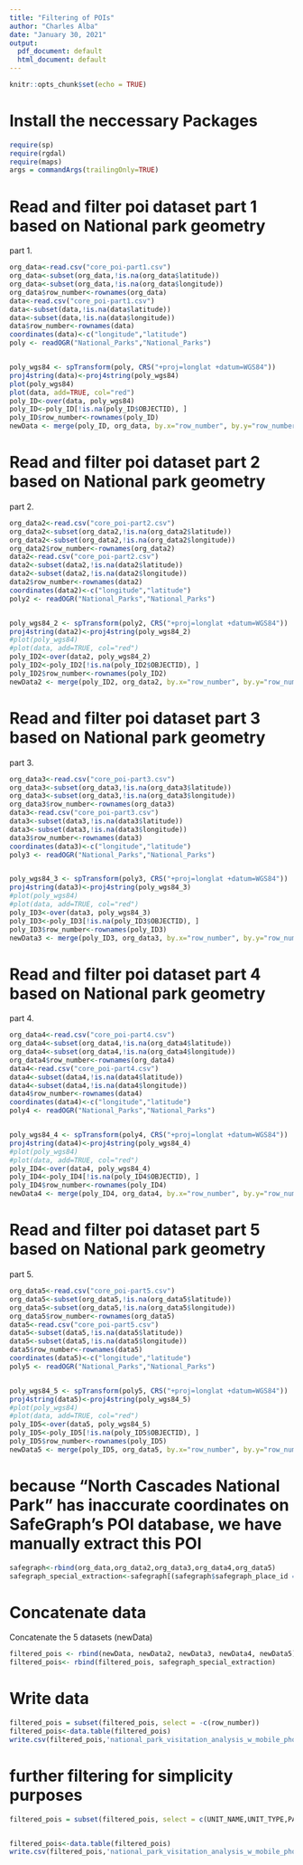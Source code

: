 ---
title: "Filtering of POIs"
author: "Charles Alba"
date: "January 30, 2021"
output:
  pdf_document: default
  html_document: default
---


```{r setup, include=FALSE}
knitr::opts_chunk$set(echo = TRUE)
```

# Install the neccessary Packages

```{r}
require(sp)  
require(rgdal)
require(maps)
args = commandArgs(trailingOnly=TRUE)
```

# Read and filter poi dataset part 1 based on National park geometry 
part 1.  

```{r}

org_data<-read.csv("core_poi-part1.csv")
org_data<-subset(org_data,!is.na(org_data$latitude))
org_data<-subset(org_data,!is.na(org_data$longitude))
org_data$row_number<-rownames(org_data)
data<-read.csv("core_poi-part1.csv")
data<-subset(data,!is.na(data$latitude))
data<-subset(data,!is.na(data$longitude))
data$row_number<-rownames(data)
coordinates(data)<-c("longitude","latitude")
poly <- readOGR("National_Parks","National_Parks")


poly_wgs84 <- spTransform(poly, CRS("+proj=longlat +datum=WGS84"))
proj4string(data)<-proj4string(poly_wgs84)
plot(poly_wgs84)
plot(data, add=TRUE, col="red")
poly_ID<-over(data, poly_wgs84)
poly_ID<-poly_ID[!is.na(poly_ID$OBJECTID), ]
poly_ID$row_number<-rownames(poly_ID)
newData <- merge(poly_ID, org_data, by.x="row_number", by.y="row_number", all.x=T)
```

# Read and filter poi dataset part 2 based on National park geometry 
part 2.  

```{r}
org_data2<-read.csv("core_poi-part2.csv")
org_data2<-subset(org_data2,!is.na(org_data2$latitude))
org_data2<-subset(org_data2,!is.na(org_data2$longitude))
org_data2$row_number<-rownames(org_data2)
data2<-read.csv("core_poi-part2.csv")
data2<-subset(data2,!is.na(data2$latitude))
data2<-subset(data2,!is.na(data2$longitude))
data2$row_number<-rownames(data2)
coordinates(data2)<-c("longitude","latitude")
poly2 <- readOGR("National_Parks","National_Parks")


poly_wgs84_2 <- spTransform(poly2, CRS("+proj=longlat +datum=WGS84"))
proj4string(data2)<-proj4string(poly_wgs84_2)
#plot(poly_wgs84)
#plot(data, add=TRUE, col="red")
poly_ID2<-over(data2, poly_wgs84_2)
poly_ID2<-poly_ID2[!is.na(poly_ID2$OBJECTID), ]
poly_ID2$row_number<-rownames(poly_ID2)
newData2 <- merge(poly_ID2, org_data2, by.x="row_number", by.y="row_number", all.x=T)

```
# Read and filter poi dataset part 3 based on National park geometry 
part 3.  

```{r}
org_data3<-read.csv("core_poi-part3.csv")
org_data3<-subset(org_data3,!is.na(org_data3$latitude))
org_data3<-subset(org_data3,!is.na(org_data3$longitude))
org_data3$row_number<-rownames(org_data3)
data3<-read.csv("core_poi-part3.csv")
data3<-subset(data3,!is.na(data3$latitude))
data3<-subset(data3,!is.na(data3$longitude))
data3$row_number<-rownames(data3)
coordinates(data3)<-c("longitude","latitude")
poly3 <- readOGR("National_Parks","National_Parks")


poly_wgs84_3 <- spTransform(poly3, CRS("+proj=longlat +datum=WGS84"))
proj4string(data3)<-proj4string(poly_wgs84_3)
#plot(poly_wgs84)
#plot(data, add=TRUE, col="red")
poly_ID3<-over(data3, poly_wgs84_3)
poly_ID3<-poly_ID3[!is.na(poly_ID3$OBJECTID), ]
poly_ID3$row_number<-rownames(poly_ID3)
newData3 <- merge(poly_ID3, org_data3, by.x="row_number", by.y="row_number", all.x=T)

```
# Read and filter poi dataset part 4 based on National park geometry 
part 4.


```{r}
org_data4<-read.csv("core_poi-part4.csv")
org_data4<-subset(org_data4,!is.na(org_data4$latitude))
org_data4<-subset(org_data4,!is.na(org_data4$longitude))
org_data4$row_number<-rownames(org_data4)
data4<-read.csv("core_poi-part4.csv")
data4<-subset(data4,!is.na(data4$latitude))
data4<-subset(data4,!is.na(data4$longitude))
data4$row_number<-rownames(data4)
coordinates(data4)<-c("longitude","latitude")
poly4 <- readOGR("National_Parks","National_Parks")


poly_wgs84_4 <- spTransform(poly4, CRS("+proj=longlat +datum=WGS84"))
proj4string(data4)<-proj4string(poly_wgs84_4)
#plot(poly_wgs84)
#plot(data, add=TRUE, col="red")
poly_ID4<-over(data4, poly_wgs84_4)
poly_ID4<-poly_ID4[!is.na(poly_ID4$OBJECTID), ]
poly_ID4$row_number<-rownames(poly_ID4)
newData4 <- merge(poly_ID4, org_data4, by.x="row_number", by.y="row_number", all.x=T)

```

# Read and filter poi dataset part 5 based on National park geometry 
part 5.  

```{r}
org_data5<-read.csv("core_poi-part5.csv")
org_data5<-subset(org_data5,!is.na(org_data5$latitude))
org_data5<-subset(org_data5,!is.na(org_data5$longitude))
org_data5$row_number<-rownames(org_data5)
data5<-read.csv("core_poi-part5.csv")
data5<-subset(data5,!is.na(data5$latitude))
data5<-subset(data5,!is.na(data5$longitude))
data5$row_number<-rownames(data5)
coordinates(data5)<-c("longitude","latitude")
poly5 <- readOGR("National_Parks","National_Parks")


poly_wgs84_5 <- spTransform(poly5, CRS("+proj=longlat +datum=WGS84"))
proj4string(data5)<-proj4string(poly_wgs84_5)
#plot(poly_wgs84)
#plot(data, add=TRUE, col="red")
poly_ID5<-over(data5, poly_wgs84_5)
poly_ID5<-poly_ID5[!is.na(poly_ID5$OBJECTID), ]
poly_ID5$row_number<-rownames(poly_ID5)
newData5 <- merge(poly_ID5, org_data5, by.x="row_number", by.y="row_number", all.x=T)

```
# because "North Cascades National Park" has inaccurate coordinates on SafeGraph's POI database, we have manually extract this POI
```{r}
safegraph<-rbind(org_data,org_data2,org_data3,org_data4,org_data5)
safegraph_special_extraction<-safegraph[(safegraph$safegraph_place_id == "sg:a8c7746858474c499a242705615235b2"),]

```

# Concatenate data  

Concatenate the 5 datasets  (newData)

```{r}
filtered_pois <- rbind(newData, newData2, newData3, newData4, newData5)
filtered_pois<- rbind(filtered_pois, safegraph_special_extraction)
```

# Write data  

```{r}
filtered_pois = subset(filtered_pois, select = -c(row_number))
filtered_pois<-data.table(filtered_pois)
write.csv(filtered_pois,'national_park_visitation_analysis_w_mobile_phone_data/volume/data/interim/filtered_pois/filtered_POIs_based_on_geometry/filtered_pois.csv')
```

# further filtering for simplicity purposes  


```{r}
filtered_pois = subset(filtered_pois, select = c(UNIT_NAME,UNIT_TYPE,PARKNAME,pPolyID,placekey,safegraph_place_id, parent_placekey,parent_safegraph_place_id,location_name,safegraph_brand_ids,brands,top_category,sub_category,naics_code,latitude,longitude))


filtered_pois<-data.table(filtered_pois)
write.csv(filtered_pois,'national_park_visitation_analysis_w_mobile_phone_data/volume/data/interim/filtered_pois/filtered_POIs_based_on_geometry/small_filtered_pois.csv')
```
